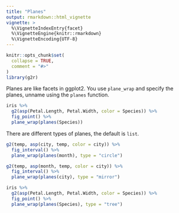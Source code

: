 ```yaml
---
title: "Planes"
output: rmarkdown::html_vignette
vignette: >
  %\VignetteIndexEntry{facet}
  %\VignetteEngine{knitr::rmarkdown}
  %\VignetteEncoding{UTF-8}
---
```


```r
knitr::opts_chunk$set(
  collapse = TRUE,
  comment = "#>"
)
library(g2r)
```

Planes are like facets in ggplot2. You use `plane_wrap` and specify the planes, unname using the `planes` function. 

```r
iris %>%
  g2(asp(Petal.Length, Petal.Width, color = Species)) %>% 
  fig_point() %>%
  plane_wrap(planes(Species))
```

There are different types of planes, the default is `list`.

```r
g2(temp, asp(city, temp, color = city)) %>% 
  fig_interval() %>%
  plane_wrap(planes(month), type = "circle")
```

```r
g2(temp, asp(month, temp, color = city)) %>% 
  fig_interval() %>%
  plane_wrap(planes(city), type = "mirror")
```

```r
iris %>%
  g2(asp(Petal.Length, Petal.Width, color = Species)) %>% 
  fig_point() %>%
  plane_wrap(planes(Species), type = "tree")
```

